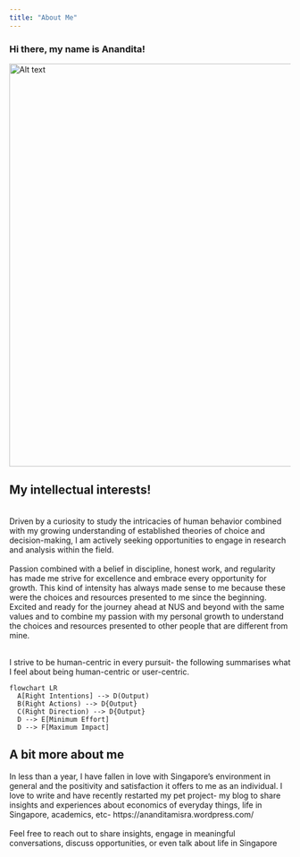 ```yaml
---
title: "About Me"
---
```


### Hi there, my name is Anandita!

<p align="center">

<img src="Subject2.png" alt="Alt text" width="768" height="720"/>

</p>

## My intellectual interests!

\
Driven by a curiosity to study the intricacies of human behavior combined with my growing understanding of established theories of choice and decision-making, I am actively seeking opportunities to engage in research and analysis within the field.\
\
Passion combined with a belief in discipline, honest work, and regularity has made me strive for excellence and embrace every opportunity for growth. This kind of intensity has always made sense to me because these were the choices and resources presented to me since the beginning.\
Excited and ready for the journey ahead at NUS and beyond with the same values and to combine my passion with my personal growth to understand the choices and resources presented to other people that are different from mine.\
\

I strive to be human-centric in every pursuit- the following summarises what I feel about being human-centric or user-centric.

```mermaid
flowchart LR
  A[Right Intentions] --> D(Output)
  B(Right Actions) --> D{Output}
  C(Right Direction) --> D{Output}
  D --> E[Minimum Effort]
  D --> F[Maximum Impact]
```

## A bit more about me

In less than a year, I have fallen in love with Singapore's environment in general and the positivity and satisfaction it offers to me as an individual. I love to write and have recently restarted my pet project- my blog to share insights and experiences about economics of everyday things, life in Singapore, academics, etc- https://ananditamisra.wordpress.com/\
\
Feel free to reach out to share insights, engage in meaningful conversations, discuss opportunities, or even talk about life in Singapore
